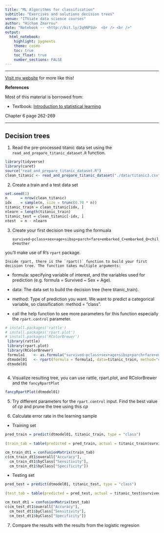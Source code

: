 ```yaml
---
title: "ML Algorithms for classification"
subtitle: "Exercises and solutions decision trees"
venue: "ITViate data science courses"
author: "Hicham Zmarrou"
date: "Notebook -- <http://bit.ly/2q9NPSU>  <br /> <br />"
output:
  html_notebook:
    highlight: pygments
    theme: cosmo
    toc: true
    toc_float: true
    number_sections: FALSE
---
```



<hr>

[Visit my website](http://trefoil.ml/) for more like this!

__References__

Most of this material is borrowed from:

* Textbook: [Introduction to statistical learning](http://www-bcf.usc.edu/~gareth/ISL/)

Chapter 6 page 262-269


______________________________________________________________________________________________________________________________________

  
## Decision trees

1. Read the pre-processed titanic data set using the `read_and_prepare_titanic_dataset.R` function. 

```r
library(tidyverse)
library(caret)
source("read_and_prepare_titanic_dataset.R")
clean_titanic <- read_and_prepare_titanic_dataset("./data/titanic3.csv")

```


2. Create a train and a test data set

```r
set.seed(1)
n      = nrow(clean_titanic)
idx    = sample(n, size = trunc(0.70 * n))
titanic_train = clean_titanic[idx, ]
nlearn = length(titanic_train) 
titanic_test = clean_titanic[-idx, ]
ntest  = n - nlearn
```



3. Create your first decision tree using the formuala 

    `survived~pclass+sex+age+sibsp+parch+fare+embarked_C+embarked_Q+child+mother` 

you'll make use of R's `rpart` package. 
    
    Inside rpart, there is the `rpart()` function to build your first decision tree. The function takes multiple arguments:

   * formula: specifying variable of interest, and the variables used for prediction (e.g. formula = Survived ~ Sex + Age).
      
   * data: The data set to build the decision tree (here titanic_train).
      
   * method: Type of prediction you want. We want to predict a categorical variable, so classification: method = "class".
   
   * call the help function to see more parameters for this function especially the `rpart.control` parameter. 

```r
# install.packages('rattle')
# install.packages('rpart.plot')
# install.packages('RColorBrewer')
 library(rattle)
 library(rpart.plot)
 library(RColorBrewer)
 formula1    <- as.formula("survived~pclass+sex+age+sibsp+parch+fare+embarked_C+embarked_Q+child+mother") 
 dtmodel01   <- rpart(formula = formula1, data=titanic_train, method="class" , control = rpart.control(cp=0.005, xval=10, maxdepth=15))
 dtmodel01
 
```


4. Visualize resulting tree, you can use rattle, rpart.plot, and RColorBrewer and the `fancyRpartPlot`


```r
fancyRpartPlot(dtmodel01)
```

5. Try different parameters for the `rpart.control` input. Find the best value of $cp$ and prune the tree using this $cp$

6. Calculate error rate in the learning sample

 * Training set   

```r

pred_train = predict(dtmodel01, titanic_train, type = "class")
 
(train_tab = table(predicted = pred_train, actual = titanic_train$survived))

cm_train_dt1 = confusionMatrix(train_tab)
c(cm_train_dt1$overall["Accuracy"], 
  cm_train_dt1$byClass["Sensitivity"], 
  cm_train_dt1$byClass["Specificity"])

```

 * Testing set  

 
 
```r

pred_test = predict(dtmodel01, titanic_test, type = "class")
 
(test_tab = table(predicted = pred_test, actual = titanic_test$survived))

cm_test_dt1 = confusionMatrix(test_tab)
c(cm_test_dt1$overall["Accuracy"], 
  cm_test_dt1$byClass["Sensitivity"], 
  cm_test_dt1$byClass["Specificity"])
```


7. Compare the results with the results from the logistic regresion  









